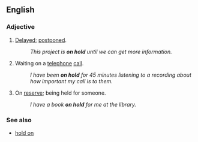 ==English==

===Adjective===
{{en-adj|-|sg=[[on]] [[hold]]}}

#{{idiom}} [[delayed|Delayed]]; [[postponed]].
#: ''This project is '''on hold''' until we can get more information.''
# Waiting on a [[telephone]] [[call]].
#: ''I have been '''on hold''' for 45 minutes listening to a recording about how important my call is to them.''
# On [[reserve]]; being held for someone.
#: ''I have a book '''on hold''' for me at the library.''

===See also===
*[[hold on]]